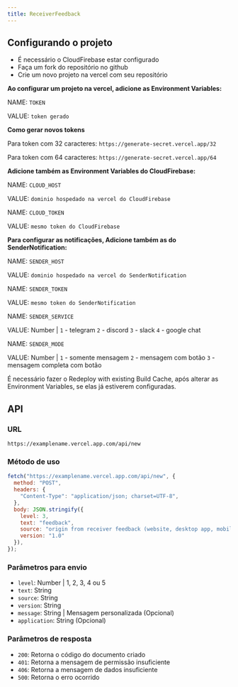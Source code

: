 ```yaml
---
title: ReceiverFeedback
---
```


## Configurando o projeto

- É necessário o CloudFirebase estar configurado
- Faça um fork do repositório no github
- Crie um novo projeto na vercel com seu repositório

**Ao configurar um projeto na vercel, adicione as Environment Variables:**

NAME: `TOKEN`

VALUE: `token gerado`

**Como gerar novos tokens**

Para token com 32 caracteres: `https://generate-secret.vercel.app/32`

Para token com 64 caracteres: `https://generate-secret.vercel.app/64`

**Adicione também as Environment Variables do CloudFirebase:**

NAME: `CLOUD_HOST`

VALUE: `dominio hospedado na vercel do CloudFirebase`

NAME: `CLOUD_TOKEN`

VALUE: `mesmo token do CloudFirebase`

**Para configurar as notificações, Adicione também as do SenderNotification:**

NAME: `SENDER_HOST`

VALUE: `dominio hospedado na vercel do SenderNotification`

NAME: `SENDER_TOKEN`

VALUE: `mesmo token do SenderNotification`

NAME: `SENDER_SERVICE`

VALUE: Number | `1` - telegram `2` - discord `3` - slack `4` - google chat

NAME: `SENDER_MODE`

VALUE: Number | `1` - somente mensagem `2` - mensagem com botão `3` - mensagem completa com botão


<Callout>É necessário fazer o Redeploy with existing Build Cache, após alterar as Environment Variables, se elas já estiverem configuradas.</Callout>

## API

### URL

```
https://examplename.vercel.app.com/api/new
```

### Método de uso

```js
fetch("https://examplename.vercel.app.com/api/new", {
  method: "POST",
  headers: {
    "Content-Type": "application/json; charset=UTF-8",
  },
  body: JSON.stringify({
    level: 3,
    text: "feedback",
    source: "origin from receiver feedback (website, desktop app, mobile app)",
    version: "1.0"
  }),
});
```

### Parâmetros para envio

- `level`: Number | 1, 2, 3, 4 ou 5
- `text`: String
- `source`: String
- `version`: String
- `message`: String | Mensagem personalizada (Opcional)
- `application`: String (Opcional)

### Parâmetros de resposta

- `200`: Retorna o código do documento criado
- `401`: Retorna a mensagem de permissão insuficiente
- `406`: Retorna a mensagem de dados insuficiente
- `500`: Retorna o erro ocorrido
